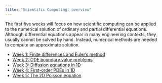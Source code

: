 ```yaml
---
title: "Scientific Computing: overview"
---
```


The first five weeks will focus on how scientific computing can be applied to the numerical solution of ordinary and partial differential equations.  Although differential equations appear in many engineering contexts, they usually cannot be solved by hand.  Instead, numerical methods are needed to compute an approximate solution.

* [Week 1: Finite differences and Euler's method](week1.qmd)
* [Week 2: ODE boundary value problems]()
* [Week 3: Diffusion equations in 1D]()
* [Week 4: First-order PDEs in 1D]()
* [Week 5: The 2D Poisson equation]()